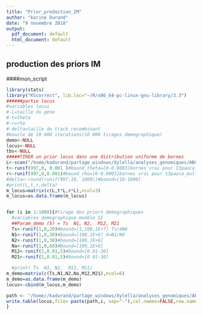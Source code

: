 ```yaml
---
title: "Prior_production_IM"
author: "karine Durand"
date: "9 novembre 2018"
output:
  pdf_document: default
  html_document: default
---
```


## production des priors IM

####mon_script
```r
library(stats)
library("KScorrect", lib.loc="~/R/x86_64-pc-linux-gnu-library/3.3")
######partie locus 
#variables locus
#-L=taille du gène
#-t=theta
#-r=rho
#-delta=taille du track recombinant
#boucle de 10 000 iterations(10 000 tirages demographique)
demo<-NULL
locus<-NULL
tbs<-NULL
#####TIRER un prior locus dans une distribution uniforme de bornes 
L<-scan("/home/kadurand/partage_windows/Xylella/analyses_genomiques/ABC/msms/lenght")#bound_taille du gene[100-2500]
t<-runif(997,0, 0.001 )#bound_theta=[0-0.0003]bornes vrai pour 13pauca_multiplex augmenter la borne sup à 0.001]
r<-runif(997,0,0.001)#bound_rho=[0-0.0003]bornes vrai pour 13pauca_multiplex augmenter la borne sup à 0.001]
#delta<-round(runif(997,10, 1000))#bound=[10-1000]
#print(L,t,r,delta)
m_locus=matrix(c(L,t*L,r*L),ncol=3)
m_locus=as.data.frame(m_locus)


for (i in 1:1000){#tirage des priors demographiques
  #variables demographique modéle SI
  ##Param_demo (5) = Ts  N1, N2,  M12, M21
  Ts<-runif(1,0,20)#bound=[1,100,1E+7] Ts/4N0
  N1<-runif(1,0,30)#bound=[100,1E+6] X=N1/N0
  N2<-runif(1,0,30)#bound=[100,1E+6]
  Na<-runif(1,0,60)#Bound=[100,1E+6]
  M12<-runif(1,0.01,5)#bound=[0.01-30]
  M21<-runif(1,0.01,5)#bound=[0.01-30]

  #print( Ts  N1, N2,  M12, M21)
m_demo=matrix(c(Ts,N1,N2,Na,M12,M21),ncol=6)
m_demo=as.data.frame(m_demo)
locus<-cbind(m_locus,m_demo)

path <- "/home//kadurand/partage_windows/Xylella/analyses_genomiques/ABC/msms/Priors_IM_ms_9/IM" 
write.table(locus,file= paste(path,i, sep="-"),col.names=FALSE,row.names =FALSE)
}
```

